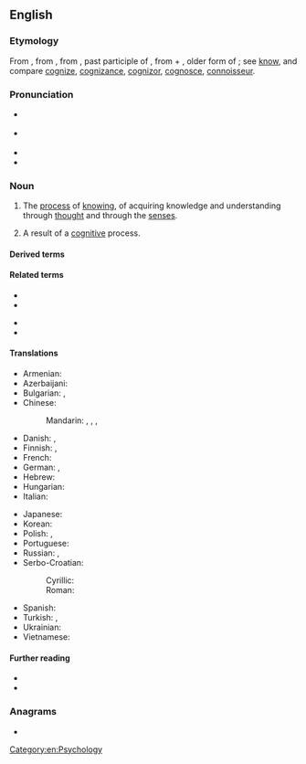 ==English==

===Etymology===
{{root|en|ine-pro|*ǵneh₃-}}
From {{inh|en|enm|cognicion}}, from {{der|en|la|cognitio||knowledge, perception, a judicial examination, trial}}, from {{m|la|cognitus}}, past participle of {{m|la|cognoscere||to know}}, from {{m|la|co-||together}} + {{m|la|*gnoscere}}, older form of {{m|la|noscere||to know}}; see [[know]], and compare [[cognize]], [[cognizance]], [[cognizor]], [[cognosce]], [[connoisseur]].

===Pronunciation===
* {{a|RP}} {{IPA|en|/kɒɡˈnɪ.ʃən/}}
* {{a|US}} {{IPA|en|/kɑɡˈnɪ.ʃən/}}
* {{audio|en|En-us-cognition.ogg|Audio (US)}}
* {{hyphenation|en|cog|ni|tion}}

===Noun===
{{wikipedia}}
{{en-noun|~}}

# The [[process]] of [[know]]ing, of acquiring knowledge and understanding through [[thought]] and through the [[sense]]s.
# {{lb|en|countable}} A result of a [[cognitive]] process.

====Derived terms====
{{col4|en|precognition
|hypocognition
|metacognition
|recognition
|implicit cognition
}}

====Related terms====
{{rel-top|terms related to ''cognition''}}
* {{l|en|cognitive}}
* {{l|en|cognometrics}}
{{rel-mid}}
* {{l|en|cognizant}}
* {{l|en|recognize}}
{{rel-bottom}}

====Translations====
{{trans-top|process of knowing}}
* Armenian: {{t+|hy|իմացություն}}
* Azerbaijani: {{t|az|qavrama}}
* Bulgarian: {{t+|bg|позна́ние|n}}, {{t+|bg|зна́ние|n}}
* Chinese:
*: Mandarin: {{t+|cmn|認知|sc=Hani}}, {{t+|cmn|认知|tr=rènzhī|sc=Hani}}, {{t+|cmn|認識|sc=Hani}}, {{t+|cmn|认识|tr=rènshi|sc=Hani}}
* Danish: {{t|da|kognition}}, {{t|da|erkendelse}}
* Finnish: {{t+|fi|kognitio}}, {{t+|fi|tajunta}}
* French: {{t+|fr|connaissance|f}}
* German: {{t+|de|Kognition|f}}, {{t+|de|Erkenntnis|f}}
* Hebrew: {{t+|he|הכרה|f|tr=hakara|sc=Hebr}}
* Hungarian: {{t+|hu|megismerés}}
* Italian: {{t+|it|conoscenza|f}}
{{trans-mid}}
* Japanese: {{t+|ja|認知|tr=にんち, ninchi|sc=Jpan}}
* Korean: {{t+|ko|인지(認知)}}
* Polish: {{t+|pl|poznanie|n}}, {{t+|pl|percepcja|n}}
* Portuguese: {{t+|pt|cognição}}
* Russian: {{t+|ru|позна́ние|n}}, {{t+|ru|восприя́тие|n}}
* Serbo-Croatian:
*: Cyrillic: {{t|sh|спознаја}}
*: Roman: {{t+|sh|spoznaja|f}}
* Spanish: {{t+|es|cognición|f}}
* Turkish: {{t+|tr|biliş}}, {{t|tr|sadınım}}
* Ukrainian: {{t+|uk|пізна́ння|n}}
* Vietnamese: {{t+|vi|nhận thức}}
{{trans-bottom}}

====Further reading====
* {{R:Webster 1913}}
* {{R:Century 1911}}

===Anagrams===
* {{anagrams|en|a=cgiinnoot|incognito}}

[[Category:en:Psychology]]